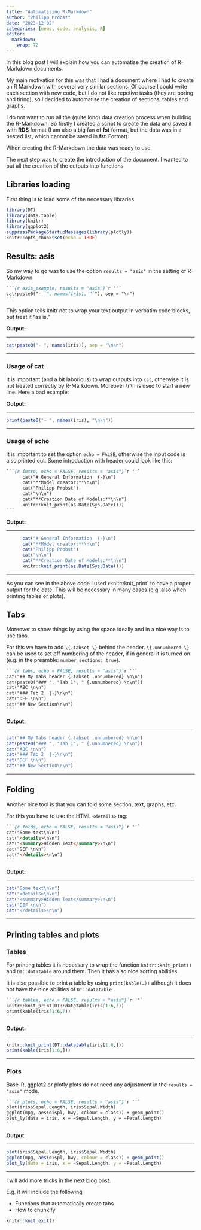 ```yaml
---
title: "Automatising R-Markdown"
author: "Philipp Probst"
date: "2023-12-02"
categories: [news, code, analysis, R]
editor: 
  markdown: 
    wrap: 72
---
```





<!-- https://bookdown.org/yihui/rmarkdown/ -->

In this blog post I will explain how you can automatise the creation of
R-Markdown documents.

My main motivation for this was that I had a document where I had to
create an R Markdown with several very similar sections. Of course I
could write each section with new code, but I do not like repetive tasks
(they are boring and tiring), so I decided to automatise the creation of
sections, tables and graphs.

I do not want to run all the (quite long) data creation process when
building the R-Markdown. So firstly I created a script to create the
data and saved it with **RDS** format (I am also a big fan of **fst**
format, but the data was in a nested list, which cannot be saved in
**fst**-Format).

When creating the R-Markdown the data was ready to use.

The next step was to create the introduction of the document. I wanted
to put all the creation of the outputs into functions.

## Libraries loading

First thing is to load some of the necessary libraries

```r
library(DT)
library(data.table)
library(knitr)
library(ggplot2)
suppressPackageStartupMessages(library(plotly))
knitr::opts_chunk$set(echo = TRUE)
```

## Results: asis

So my way to go was to use the option `results = "asis"` in the setting
of R-Markdown:

```` md
```{r asis_example, results = "asis"}`r ''`
cat(paste0("- `", names(iris), "`"), sep = "\n")
```
````

This option tells knitr not to wrap your text output in verbatim code
blocks, but treat it "as is."

**Output:**

------------------------------------------------------------------------

```r
cat(paste0("- ", names(iris)), sep = "\n\n")
```

------------------------------------------------------------------------

### Usage of cat

It is important (and a bit laborious) to wrap outputs into `cat`,
otherwise it is not treated correctly by R-Markdown. Moreover \\n\\n is
used to start a new line. Here a bad example:

**Output:**

------------------------------------------------------------------------

```r
print(paste0("- ", names(iris), "\n\n"))
```

------------------------------------------------------------------------

### Usage of echo

It is important to set the option `echo = FALSE`, otherwise the input
code is also printed out. Some introduction with header could look like
this:

```` md
```{r intro, echo = FALSE, results = "asis"}`r ''`
      cat("# General Information  {-}\n")
      cat("**Model creator:**\n\n")
      cat("Philipp Probst")
      cat("\n\n")
      cat("**Creation Date of Models:**\n\n")
      knitr::knit_print(as.Date(Sys.Date()))
```
````

**Output:**

------------------------------------------------------------------------

```r
      cat("# General Information  {-}\n")
      cat("**Model creator:**\n\n")
      cat("Philipp Probst")
      cat("\n\n")
      cat("**Creation Date of Models:**\n\n")
      knitr::knit_print(as.Date(Sys.Date()))
```

------------------------------------------------------------------------

As you can see in the above code I used `r`knitr::knit_print\` to have a
proper output for the date. This will be necessary in many cases (e.g.
also when printing tables or plots).

## Tabs

Moreover to show things by using the space ideally and in a nice way is
to use tabs.

For this we have to add `\{.tabset \}` behind the header.
`\{.unnumbered \}` can be used to set off numbering of the header, if in
general it is turned on (e.g. in the preamble: `number_sections: true`).

```` md
```{r tabs, echo = FALSE, results = "asis"}`r ''`
cat("## My Tabs header {.tabset .unnumbered} \n\n")
cat(paste0("### ", "Tab 1", " {.unnumbered} \n\n"))
cat("ABC \n\n")
cat("### Tab 2  {-}\n\n")
cat("DEF \n\n")
cat("## New Section\n\n")
```
````

**Output:**

------------------------------------------------------------------------

```r
cat("## My Tabs header {.tabset .unnumbered} \n\n")
cat(paste0("### ", "Tab 1", " {.unnumbered} \n\n"))
cat("ABC \n\n")
cat("### Tab 2  {-}\n\n")
cat("DEF \n\n")
cat("## New Section\n\n")
```

------------------------------------------------------------------------

## Folding

Another nice tool is that you can fold some section, text, graphs, etc.

For this you have to use the HTML `<details>` tag:

```` md
```{r folds, echo = FALSE, results = "asis"}`r ''`
cat("Some text\n\n")
cat("<details>\n\n")
cat("<summary>Hidden Text</summary>\n\n")
cat("DEF \n\n")
cat("</details>\n\n")
```
````

**Output:**

------------------------------------------------------------------------

```r
cat("Some text\n\n")
cat("<details>\n\n")
cat("<summary>Hidden Text</summary>\n\n")
cat("DEF \n\n")
cat("</details>\n\n")
```

------------------------------------------------------------------------

## Printing tables and plots

### Tables

For printing tables it is necessary to wrap the function
`knitr::knit_print()` and `DT::datatable` around them. Then it has also
nice sorting abilities.

It is also possible to print a table by using `print(kable(…))` although
it does not have the nice abilities of `DT::datatable` .

```` md
```{r tables, echo = FALSE, results = "asis"}`r ''`
knitr::knit_print(DT::datatable(iris[1:6,]))
print(kable(iris[1:6,]))
```
````

**Output:**

------------------------------------------------------------------------

```r
knitr::knit_print(DT::datatable(iris[1:6,]))
print(kable(iris[1:6,]))
```

------------------------------------------------------------------------

### Plots

Base-R, ggplot2 or plotly plots do not need any adjustment in the `results = "asis"` mode. 


```` md
```{r plots, echo = FALSE, results = "asis"}`r ''`
plot(iris$Sepal.Length, iris$Sepal.Width)
ggplot(mpg, aes(displ, hwy, colour = class)) + geom_point()
plot_ly(data = iris, x = ~Sepal.Length, y = ~Petal.Length)
```
````

**Output:**

------------------------------------------------------------------------

```r
plot(iris$Sepal.Length, iris$Sepal.Width)
ggplot(mpg, aes(displ, hwy, colour = class)) + geom_point()
plot_ly(data = iris, x = ~Sepal.Length, y = ~Petal.Length)
```

------------------------------------------------------------------------

I will add more tricks in the next blog post.

E.g. it will include the following

-   Functions that automatically create tabs
-   How to chunkify


```r
knitr::knit_exit()
```

